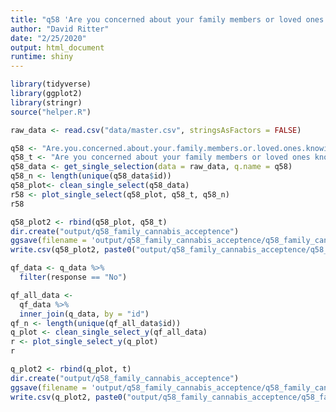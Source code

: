 ```yaml
---
title: "q58 'Are you concerned about your family members or loved ones knowing about your cannabis use?'"
author: "David Ritter"
date: "2/25/2020"
output: html_document
runtime: shiny
---
```


```r
library(tidyverse)
library(ggplot2)
library(stringr)
source("helper.R")
```

```r
raw_data <- read.csv("data/master.csv", stringsAsFactors = FALSE)
```

```r
q58 <- "Are.you.concerned.about.your.family.members.or.loved.ones.knowing.about.your.cannabis.use."
q58_t <- "Are you concerned about your family members or loved ones knowing about your cannabis use?"
q58_data <- get_single_selection(data = raw_data, q.name = q58)
q58_n <- length(unique(q58_data$id))
q58_plot<- clean_single_select(q58_data)
r58 <- plot_single_select(q58_plot, q58_t, q58_n)
r58
```

```r
q58_plot2 <- rbind(q58_plot, q58_t)
dir.create("output/q58_family_cannabis_acceptence")
ggsave(filename = 'output/q58_family_cannabis_acceptence/q58_family_cannabis_acceptence.png', plot = r58, device = 'png')
write.csv(q58_plot2, paste0("output/q58_family_cannabis_acceptence/q58_family_cannabis_acceptence_", q58_n,".csv"), row.names=F)
```




```r
qf_data <- q_data %>%
  filter(response == "No")
```

```r
qf_all_data <- 
  qf_data %>%
  inner_join(q_data, by = "id")
qf_n <- length(unique(qf_all_data$id))
q_plot <- clean_single_select_y(qf_all_data)
r <- plot_single_select_y(q_plot)
r
```

```r
q_plot2 <- rbind(q_plot, t)
dir.create("output/q58_family_cannabis_acceptence")
ggsave(filename = 'output/q58_family_cannabis_acceptence/q58_family_cannabis_acceptence.png', plot = r, device = 'png')
write.csv(q_plot2, paste0("output/q58_family_cannabis_acceptence/q58_family_cannabis_acceptence_", qf_n,".csv"), row.names=F)
```


